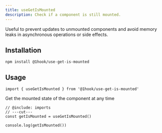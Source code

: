 ```yaml
---
title: useGetIsMounted
description: Check if a component is still mounted.
---
```


Useful to prevent updates to unmounted components and avoid memory leaks in asynchronous operations or side effects.

## Installation

```package-install
npm install @1hook/use-get-is-mounted
```

## Usage

```tsx twoslash include imports
import { useGetIsMounted } from '@1hook/use-get-is-mounted'
```

Get the mounted state of the component at any time

```tsx twoslash
// @include: imports
// ---cut---
const getIsMounted = useGetIsMounted()

console.log(getIsMounted())
```
